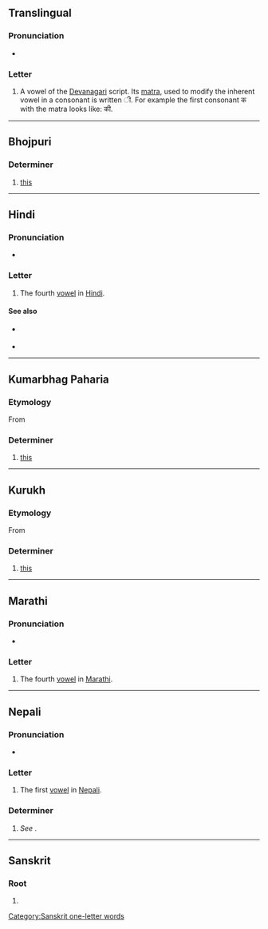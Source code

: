 {{also|-ई}}
{{character info}}
==Translingual==

===Pronunciation===
* {{IPA|mul|/iː/}}

===Letter===
{{mul-Deva|ī}}

# A vowel of the [[Devanagari]] script. Its [[matra]], used to modify the inherent vowel in a consonant is written &#x0940;. For example the first consonant क with the matra looks like: की.

----

==Bhojpuri==

===Determiner===
{{head|bho|determiner}}

# [[this]]
#: {{ux|bho|'''ई''' पानी|'''this''' water}}

----

==Hindi==

===Pronunciation===
* {{IPA|hi|/iː/|/i/|[iː]}}

===Letter===
{{head|hi|letter}}

# The fourth [[vowel]] in [[Hindi]].

====See also====
* {{sense|matra}} {{l|hi|ी}}
* {{list:Devanagari script letters/hi}}

----

==Kumarbhag Paharia==

===Etymology===
From {{inh|kmj|dra-pro|*ī|t=this}}

===Determiner===
{{head|kmj|determiner}}

# [[this]]

----

==Kurukh==

===Etymology===
From {{inh|kru|dra-pro|*ī|t=this}}

===Determiner===
{{head|kru|determiner}}

# [[this]]

----

==Marathi==

===Pronunciation===
* {{IPA|mr|/iː/}}

===Letter===
{{head|mr|letter}}

# The fourth [[vowel]] in [[Marathi]].

----

==Nepali==

===Pronunciation===
* {{ne-IPA}}

===Letter===
{{head|ne|letter}}

# The first [[vowel]] in [[Nepali]].

===Determiner===
{{ne-pos|determiner}}

# ''See'' {{ne-l|यी}}.

----

==Sanskrit==

===Root===
{{head|sa|root}}

# {{alternative form of|sa|इ}}

[[Category:Sanskrit one-letter words]]